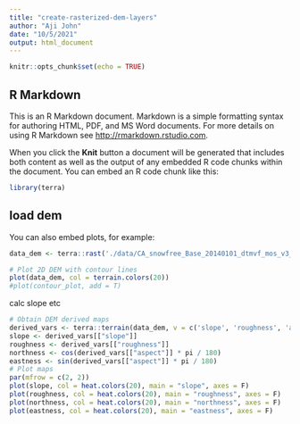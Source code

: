 ```yaml
---
title: "create-rasterized-dem-layers"
author: "Aji John"
date: "10/5/2021"
output: html_document
---
```


```r
knitr::opts_chunk$set(echo = TRUE)
```

## R Markdown

This is an R Markdown document. Markdown is a simple formatting syntax for authoring HTML, PDF, and MS Word documents. For more details on using R Markdown see <http://rmarkdown.rstudio.com>.

When you click the **Knit** button a document will be generated that includes both content as well as the output of any embedded R code chunks within the document. You can embed an R code chunk like this:

```r
library(terra)
```

## load dem

You can also embed plots, for example:

```r
data_dem <- terra::rast('./data/CA_snowfree_Base_20140101_dtmvf_mos_v3_CrkFr_basinSJ_vf_wgs84.tif')

# Plot 2D DEM with contour lines
plot(data_dem, col = terrain.colors(20))
#plot(contour_plot, add = T)

```

calc slope etc

```r
# Obtain DEM derived maps
derived_vars <- terra::terrain(data_dem, v = c('slope', 'roughness', 'aspect'), unit = "degrees")
slope <- derived_vars[["slope"]]
roughness <- derived_vars[["roughness"]]
northness <- cos(derived_vars[["aspect"]] * pi / 180)
eastness <- sin(derived_vars[["aspect"]] * pi / 180)
# Plot maps
par(mfrow = c(2, 2))
plot(slope, col = heat.colors(20), main = "slope", axes = F)
plot(roughness, col = heat.colors(20), main = "roughness", axes = F)
plot(northness, col = heat.colors(20), main = "northness", axes = F)
plot(eastness, col = heat.colors(20), main = "eastness", axes = F)
```

